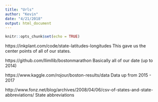 ```yaml
---
title: "Urls"
author: "Kevin"
date: "4/21/2018"
output: html_document
---
```


```r
knitr::opts_chunk$set(echo = TRUE)
```


https://inkplant.com/code/state-latitudes-longitudes
This gave us the center points of all of our states.

https://github.com/llimllib/bostonmarathon
Basically all of our date (up to 2014)

https://www.kaggle.com/rojour/boston-results/data
Data up from 2015 - 2017

http://www.fonz.net/blog/archives/2008/04/06/csv-of-states-and-state-abbreviations/
State abbreviations